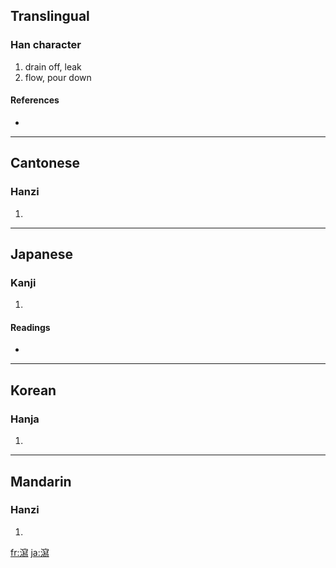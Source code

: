 {{see|泻}}
==Translingual==

===Han character===
{{Han char|rn=85|rad=水|as=15|sn=18|four=3312<sub>7</sub>|canj=水十竹火 (EJHF)}}

# drain off, leak
# flow, pour down

====References====
* {{Han ref|kx=0658.390|dkj=18596|dj=1068.330|hdz=31780.140|uh=7009|ud=28681|bh=C26D|bd=49773}}

----

==Cantonese==

===Hanzi===
{{yue-hanzi|jyut=|y=se3}}

# {{defn|Cantonese}}

----

==Japanese==

===Kanji===
{{ja-kanji|grade=|rs=水15}}

# {{defn|Japanese}}

====Readings====
* {{ja-readings|on=[[しゃ]] (sha)|kun=[[そそぐ]] (sosogu), [[はく]] (haku)}}

----

==Korean==

===Hanja===
{{ko-hanja|hangeul=사|eumhun=|rv=sa|mr=sa|y=sa}}

# {{defn|Korean}}

----

==Mandarin==

===Hanzi===
{{cmn-hanzi|sim=泻|pin=[[xiè]] ([[xie4]])|wg=hsieh<sup>4</sup>}}

# {{defn|Mandarin}}

[[fr:瀉]]
[[ja:瀉]]